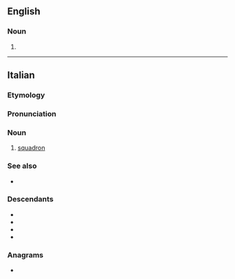 ==English==

===Noun===
{{en-noun}}

# {{obs form|en|squadron}}

----

==Italian==

===Etymology===
{{suffix|it|squadra|gloss1=squad|one}}

===Pronunciation===
{{it-pr|squadróne}}

===Noun===
{{it-noun|m}}

# [[squadron]]

===See also===
* {{l|it|squadriglia}}

===Descendants===
* {{desc|ca|esquadró|bor=1}}
* {{desc|en|squadron|bor=1}}
* {{desctree|fr|escadron|bor=1}}
* {{desctree|de|Schwadron|bor=1}}

===Anagrams===
* {{anagrams|it|a=adenoqrsu|squaderno|squadernò}}